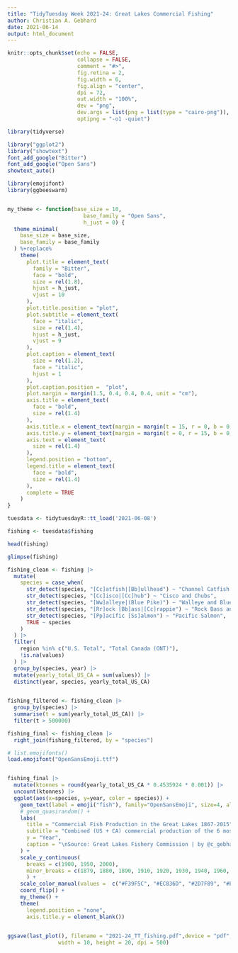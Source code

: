 ```yaml
---
title: "TidyTuesday Week 2021-24: Great Lakes Commercial Fishing"
author: Christian A. Gebhard
date: 2021-06-14
output: html_document
---
```



```r
knitr::opts_chunk$set(echo = FALSE, 
                      collapse = FALSE,
                      comment = "#>",
                      fig.retina = 2, 
                      fig.width = 6,  
                      fig.align = "center",
                      dpi = 72, 
                      out.width = "100%",
                      dev = "png",
                      dev.args = list(png = list(type = "cairo-png")),
                      optipng = "-o1 -quiet")

```

```r
library(tidyverse)

library("ggplot2")
library("showtext")
font_add_google("Bitter")
font_add_google("Open Sans")
showtext_auto()

library(emojifont)
library(ggbeeswarm)


my_theme <- function(base_size = 10,
                        base_family = "Open Sans",
                        h_just = 0) {
  theme_minimal(
    base_size = base_size,
    base_family = base_family
  ) %+replace%
    theme(
      plot.title = element_text(
        family = "Bitter",
        face = "bold",
        size = rel(1.8),
        hjust = h_just,
        vjust = 10
      ),
      plot.title.position = "plot",
      plot.subtitle = element_text(
        face = "italic",
        size = rel(1.4),
        hjust = h_just,
        vjust = 9
      ),
      plot.caption = element_text(
        size = rel(1.2),
        face = "italic",
        hjust = 1
      ),
      plot.caption.position =  "plot",
      plot.margin = margin(1.5, 0.4, 0.4, 0.4, unit = "cm"),
      axis.title = element_text(
        face = "bold",
        size = rel(1.4)
      ),
      axis.title.x = element_text(margin = margin(t = 15, r = 0, b = 0, l = 0)),
      axis.title.y = element_text(margin = margin(t = 0, r = 15, b = 0, l = 0), angle = 90),
      axis.text = element_text(
        size = rel(1.4)
      ),
      legend.position = "bottom",
      legend.title = element_text(
        face = "bold",
        size = rel(1.4)
      ),
      complete = TRUE
    )
}

```


```r
tuesdata <- tidytuesdayR::tt_load('2021-06-08')

fishing <- tuesdata$fishing

```

```r
head(fishing)

glimpse(fishing)
```


```r
fishing_clean <- fishing |>
  mutate(
    species = case_when(
      str_detect(species, "[Cc]atfish|[Bb]ullhead") ~ "Channel Catfish and Bullheads",
      str_detect(species, "[Cc]isco|[Cc]hub") ~ "Cisco and Chubs",
      str_detect(species, "[Ww]alleye|(Blue Pike)") ~ "Walleye and Blue Pike",
      str_detect(species, "[Rr]ock [Bb]ass|[Cc]rappie") ~ "Rock Bass and Crappie",
      str_detect(species, "[Pp]acific [Ss]almon") ~ "Pacific Salmon",
      TRUE ~ species
    )
  ) |>
  filter(
    region %in% c("U.S. Total", "Total Canada (ONT)"),
    !is.na(values)
  ) |>
  group_by(species, year) |>
  mutate(yearly_total_US_CA = sum(values)) |> 
  distinct(year, species, yearly_total_US_CA)

 
fishing_filtered <- fishing_clean |> 
  group_by(species) |> 
  summarise(t = sum(yearly_total_US_CA)) |>
  filter(t > 500000)

fishing_final <- fishing_clean |> 
  right_join(fishing_filtered, by = "species")


```


```r
# list.emojifonts()
load.emojifont("OpenSansEmoji.ttf")


fishing_final |> 
  mutate(ktonnes = round(yearly_total_US_CA * 0.4535924 * 0.001)) |> 
  uncount(ktonnes) |> 
  ggplot(aes(x=species, y=year, color = species)) +
    geom_text(label = emoji("fish"), family="OpenSansEmoji", size=4, alpha = 0.3, position = position_quasirandom(bandwidth = 0.75, varwidth = F)) +
    # geom_quasirandom() +
    labs(
      title = "Commercial Fish Production in the Great Lakes 1867-2015",
      subtitle = "Combined (US + CA) commercial production of the 6 most prominent species\nof fish in Lakes Erie, Michigan, Superior",
      y = "Year",
      caption = "\nSource: Great Lakes Fishery Commission | by @c_gebhard for week 2021-24 of #TidyTuesday"
    ) +
    scale_y_continuous(
      breaks = c(1900, 1950, 2000), 
      minor_breaks = c(1879, 1880, 1890, 1910, 1920, 1930, 1940, 1960, 1970, 1980, 1990, 2010)
      ) +
    scale_color_manual(values =  c("#F39F5C", "#EC836D", "#2D7F89", "#E86B72", "#29BCCE", "#56BB83")) +
    coord_flip() +
    my_theme() +
    theme(
      legend.position = "none",
      axis.title.y = element_blank())
  

ggsave(last_plot(), filename = "2021-24_TT_fishing.pdf",device = "pdf", 
                width = 10, height = 20, dpi = 500)
```




